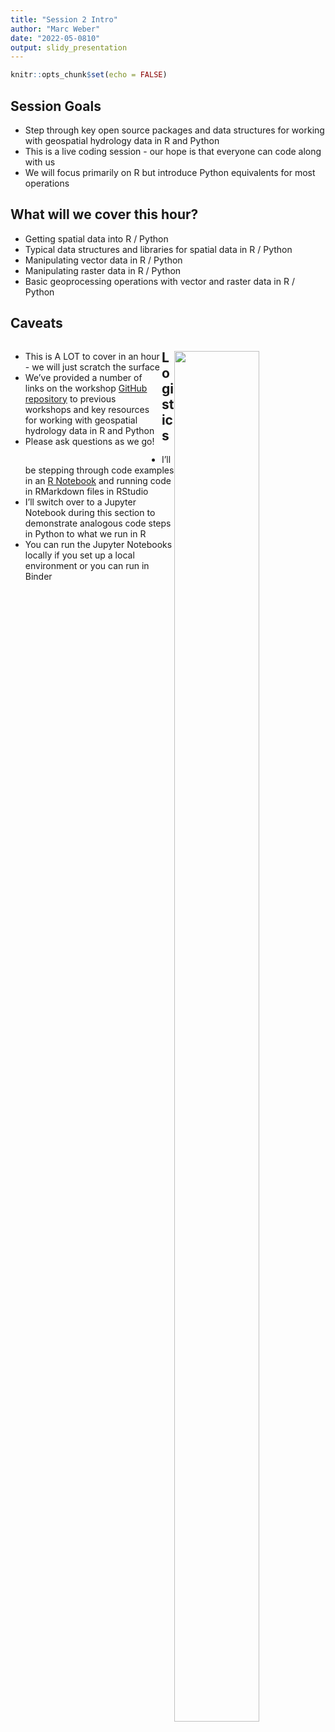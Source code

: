 ```yaml
---
title: "Session 2 Intro"
author: "Marc Weber"
date: "2022-05-0810"
output: slidy_presentation
---
```


```r
knitr::opts_chunk$set(echo = FALSE)
```

## Session Goals

- Step through key open source packages and data structures for working with geospatial hydrology data in R and Python
- This is a live coding session - our hope is that everyone can code along with us
- We will focus primarily on R but introduce Python equivalents for most operations

## What will we cover this hour?

- Getting spatial data into R / Python
- Typical data structures and libraries for spatial data in R / Python
- Manipulating vector data in R / Python
- Manipulating raster data in R / Python
- Basic geoprocessing operations with vector and raster data in R / Python

## Caveats

<div class='left' style='float:left;width:48%'>
- This is A LOT to cover in an hour - we will just scratch the surface
- We've provided a number of links on the workshop [GitHub repository](https://github.com/mhweber/AWRA2022GeoWorkshop) to previous workshops and key resources for working with geospatial hydrology data in R and Python
- Please ask questions as we go!
</div>
<div class='right' style='float:right;width:48%'>
![](speed.png){height=75% width=75% }

</div>

## Logistics

- I'll be stepping through code examples in an [R Notebook](https://rmarkdown.rstudio.com/lesson-10.html) and running code in RMarkdown files in RStudio
- I'll switch over to a Jupyter Notebook during this section to demonstrate analogous code steps in Python to what we run in R
- You can run the Jupyter Notebooks locally if you set up a local environment 
or you can run in Binder
